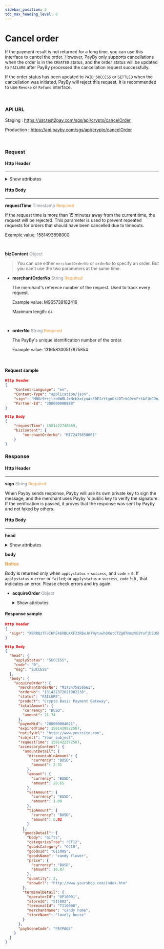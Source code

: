 ```yaml
---
sidebar_position: 2
toc_max_heading_level: 6
---
```




# Cancel order

If the payment result is not returned for a long time, you can use this interface to cancel the order. However, PayBy only supports cancellations when the order is in the `CREATED` status, and the order status will be updated to `FAILURE` after PayBy processed the cancellation request successfully.

If the order status has been updated to `PAID_SUCCESS` or `SETTLED` when the cancellation was initiated, PayBy will reject this  request. It is recommended to use `Revoke` or `Refund` interface.

<br/>

### API URL

Staging : https://uat.test2pay.com/sgs/api/crypto/cancelOrder

Production : https://api.payby.com/sgs/api/crypto/cancelOrder

<br/>

### Request 

#### Http Header

---

<details>
  <summary>Show attributes</summary>

  <RequestHeader/>
</details>



#### Http Body

---

**requestTime**   <font color = ' #7d8793'>Timestamp</font>   <font color = '#f19938'>Required</font>

If the request time is more than 15 minutes away from the current time, the request will be rejected. This parameter is used to prevent repeated requests for orders that should have been cancelled due to timeouts.

Example value: 1581493898000

<br/>

**bizContent**   <font color = ' #7d8793'>Object</font>  

> You can use either `merchantOrderNo`  or `orderNo` to specify an order. But you can't use the two parameters at the same time.

- **merchantOrderNo**   <font color = ' #7d8793'>String</font>    <font color = '#f19938'>Required</font>

  The merchant's referece number of the request. Used to track every request.

  Example value: M965739182419

  Maximum length: `64`
  
  <br/>

- **orderNo**   <font color = ' #7d8793'>String</font>    <font color = '#f19938'>Required</font>

  The PayBy's unique identification number of the order. 

  Example value: 131658300517875854
  
  <br/>

#### Request sample

```json
Http Header
{
    "Content-Language": "en",
    "Content-Type": "application/json",
    "sign": "MH8c9++jlzo0WBLJxNcbXxtyuAsE0EJzYtgnOsLDTrkG9rnF+tAf1NCDnJxUla0gQDQA5hjxMHKv42eZYrC/QR4cRvqSsnaUjtfOKbWcPEi4s6EcV/dHN0xPvDh5SPr9yAqrR44JRWzdXtG4P3zre57RbvXrhxZpXAkrwO0nXI4vMuKl1WsKSU0sdVqQx+v5cKXo8rK/iGGypLvH3VDya7m4ESo/GIvVanwyvItOZk/bY+L4KeZ+uuRNTXStYeBc4j4Oq1OrbYb0DwvDOijYl1qUt1pkZb5FWMfj8il0HQvbfhmMWRPsWeUObKJJfHJZNiwdV4SAWoHGtivw3/vu6A==",
    "Partner-Id": "200000000888"
}

Http Body
{
    "requestTime": 1581422748669,
    "bizContent": {
        "merchantOrderNo": "M172475858661"
    }
}

```



### Response

#### Http Header

---

**sign**   <font color = ' #7d8793'>String</font>   <font color = '#f19938'>Required</font>

When Payby sends response, Payby will use its own private key to sign the message, and the merchant uses Payby 's public key to verify the signature. If the verification is passed, it proves that the response was sent by Payby and not faked by others.



#### Http Body

---

**head** 

<details>
  <summary>Show attributes</summary>
    <ResponseHead />
  </details>



**body** 

**<font color = '#f19938'>Notice </font>**

Body is returned only when `applystatus` = `success`, and `code` = `0`.
If `applystatus` = `error` or `failed`;  or `applystatus` = `success`, `code` !=`0` , that indicates an error. Please check errors and try again.

- **acquireOrder**   <font color = ' #7d8793'>Object</font>

  <details>
  <summary>Show attributes</summary>
    <AcquireOrder />
  </details>

#### Response sample


```json
Http Header
{
  "sign": "XBRRQzTFvIKPE4bhBLKXF23RBeJn7WytxwhQXutCTZgO7NmzVE0YufjbSUSFKB5Eg6EtrVMVFM/FmTSSI/hWBJnk0j8rBxb+K3FlplTw1ydStM7upkvxLOe2uoOkac8FFXZIvjRWDNY7+VXwo40yI33Ct3YLTwu5kQHhVCEf6ClvnkTynXuy6hxALFsbJchKOZNbqm5WA24x2VtFbNe+jz+CRwD4MD8xg6npPMwfTc0b4sZ7SkUAKYlttxm+nO9qFjczbp55R7LdajxfCXxgpTp0hc576pwo2AqyNDcMjzunynX+AR7pzDqwkgC1NIc/eax67HPq/X+v/T8t671sHg=="
}

Http Body
{
  "head": {
    "applyStatus": "SUCCESS",
    "code": "0",
    "msg": "SUCCESS"
  },
  "body": {
    "acquireOrder": {
      "merchantOrderNo": "M172475858661",
      "orderNo": "131422372621002238",
      "status": "FAILURE",
      "product": "Crypto Basic Payment Gateway",
      "totalAmount": {
        "currency": "BUSD",
        "amount": 21.74
      },
      "payeeMid": "200000004021",
      "expiredTime": 1581429572587,
      "notifyUrl": "http://www.yoursite.com",
      "subject": "Your subject",
      "requestTime": 1581422372587,
      "accessoryContent": {
        "amountDetail": {
          "discountableAmount": {
            "currency": "BUSD",
            "amount": 2.31
          },
          "amount": {
            "currency": "BUSD",
            "amount": 20.65
          },
          "vatAmount": {
            "currency": "BUSD",
            "amount": 1.09
          },
          "tipAmount": {
            "currency": "BUSD",
            "amount": 0.02
          }
        },
        "goodsDetail": {
          "body": "Gifts",
          "categoriesTree": "CT12",
          "goodsCategory": "GC10",
          "goodsId": "GI1005",
          "goodsName": "candy flower",
          "price": {
            "currency": "BUSD",
            "amount": 10.87
          },
          "quantity": 2,
          "showUrl": "http://www.yourshop.com/index.htm"
        },
        "terminalDetail": {
          "operatorId": "OP10001",
          "storeId": "SI1002",
          "terminalId": "TI10000",
          "merchantName": "candy home",
          "storeName": "lovely house"
        }
      },
      "paySceneCode": "PAYPAGE"
    }
  }
}
```


